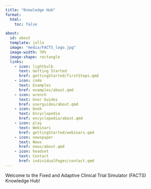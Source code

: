 ```yaml
---
title: "Knowledge Hub"
format:
  html:
    toc: false

about:
  id: about
  template: jolla
  image: "media/FACTS_logo.jpg"
  image-width: 70%
  image-shape: rectangle
  links:
    - icon: lightbulb
      text: Getting Started
      href: gettingStarted/firstSteps.qmd
    - icon: code
      text: Examples
      href: examples/about.qmd
    - icon: wrench
      text: User Guides
      href: userguides/about.qmd
    - icon: book
      text: Encyclopedia
      href: encyclopedia/about.qmd
    - icon: play
      text: Webinars
      href: gettingStarted/webinars.qmd
    - icon: newspaper
      text: News
      href: news/about.qmd
    - icon: headset
      text: Contact
      href: individualPages/contact.qmd
---
```


Welcome to the Fixed and Adaptive Clinical Trial Simulator (FACTS) Knowledge Hub!
